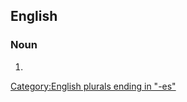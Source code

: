 ==English==

===Noun===
{{head|en|noun form|head=[[big]] [[box]]es}}

# {{plural of|en|big box}}

[[Category:English plurals ending in "-es"]]